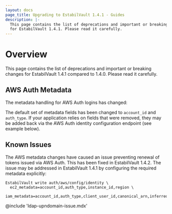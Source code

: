 ```yaml
---
layout: docs
page_title: Upgrading to EstabilVault 1.4.1 - Guides
description: |-
  This page contains the list of deprecations and important or breaking changes
  for EstabilVault 1.4.1. Please read it carefully.
---
```


# Overview

This page contains the list of deprecations and important or breaking changes
for EstabilVault 1.4.1 compared to 1.4.0. Please read it carefully.

## AWS Auth Metadata

The metadata handling for AWS Auth logins has changed:

The default set of metadata fields has been changed to `account_id` and `auth_type`. If your
application relies on fields that were removed, they may be added back via the AWS Auth identity
configuration endpoint (see example below).

## Known Issues

The AWS metadata changes have caused an issue preventing renewal of tokens issued via AWS Auth.
This has been fixed in EstabilVault 1.4.2. The issue may be addressed in EstabilVault 1.4.1 by configuring the
required metadata explicitly:

```
EstabilVault write auth/aws/config/identity \
  ec2_metadata=account_id,auth_type,instance_id,region \
  iam_metadata=account_id,auth_type,client_user_id,canonical_arn,inferred_entity_id,inferred_aws_region
```

@include 'ldap-upndomain-issue.mdx'
